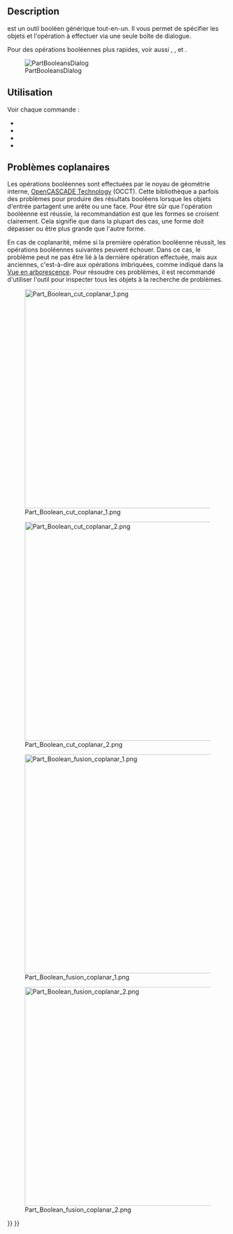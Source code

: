 <languages/>

{{Docnav/fr
|[[Part_CompoundFilter/fr|Filtre de composé]]
|[[Part_Cut/fr|Soustraction]]
|[[Part_Workbench/fr|Atelier Part]]
|IconL=Part_CompoundFilter.svg
|IconR=Part_Cut.svg
|IconC=Workbench_Part.svg
}}

{{GuiCommand/fr
|Name=Part Boolean
|Name/fr=Part Opération booléenne
|MenuLocation=Part → Opérations booléennes → Créer une opération booléenne...
|Workbenches=[[Part_Workbench/fr|Part]]
|SeeAlso=[[Part_Cut|Part Soustraction]], [[Part_Fuse/fr|Part Union]], [[Part_Common/fr|Part Intersection]], [[Part_Section/fr|Part Section]]
}}

==Description==

{{Button|[[File:Part_Boolean.svg|16px]] [[Part_Boolean/fr|Part Opération booléenne]]}} est un outil booléen générique tout-en-un. Il vous permet de spécifier les objets et l'opération à effectuer via une seule boîte de dialogue.

Pour des opérations booléennes plus rapides, voir aussi {{Button|[[File:Part_Cut.svg|16px]] [[Part_Cut/fr|Part Soustraction]]}}, {{Button|[[File:Part_Fuse.svg|16px]] [[Part_Fuse/fr|Part Union]]}}, {{Button|[[File:Part_Common.svg|16px]] [[Part_Common/fr|Part Intersection]]}} et {{Button|[[File:Part_Section.svg|16px]] [[Part_Section/fr|Part Section]]}}.

[[File:PartBooleansDialog.png|PartBooleansDialog]]

{{Caption|Fenêtre de dialogue pour sélectionner des objets et effectuer des opérations booléennes avec eux}}

<span id="Usage"></span>
==Utilisation==

Voir chaque commande :
* {{Button|[[Image:Part_Cut.svg|16px]] [[Part_Cut/fr|Part Soustraction]]}}
* {{Button|[[Image:Part_Fuse.svg|16px]] [[Part_Fuse/fr|Part Union]]}}
* {{Button|[[Image:Part_Common.svg|16px]] [[Part_Common/fr|Part Intersection]]}}
* {{Button|[[Image:Part_Section.svg|16px]] [[Part_Section/fr|Part Section]]}}

<span id="Coplanar_problems"></span>
== Problèmes coplanaires ==

Les opérations booléennes sont effectuées par le noyau de géométrie interne, [[OpenCASCADE/fr|OpenCASCADE Technology]] (OCCT). Cette bibliothèque a parfois des problèmes pour produire des résultats booléens lorsque les objets d'entrée partagent une arête ou une face. Pour être sûr que l'opération booléenne est réussie, la recommandation est que les formes se croisent clairement. Cela signifie que dans la plupart des cas, une forme doit dépasser ou être plus grande que l'autre forme.

En cas de coplanarité, même si la première opération booléenne réussit, les opérations booléennes suivantes peuvent échouer. Dans ce cas, le problème peut ne pas être lié à la dernière opération effectuée, mais aux anciennes, c'est-à-dire aux opérations imbriquées, comme indiqué dans la [[Tree_view/fr|Vue en arborescence]]. Pour résoudre ces problèmes, il est recommandé d'utiliser l'outil {{Button|[[File:Part_CheckGeometry.svg|16px]] [[Part_CheckGeometry/fr|Part Vérifier la géométrie]]}} pour inspecter tous les objets à la recherche de problèmes.

[[File:Part_Boolean_cut_coplanar_1.png|500px]]

[[File:Part_Boolean_cut_coplanar_2.png|500px]]

{{Caption|À gauche : formes qui partagent une face, une soustraction booléenne peut produire des résultats incorrects.<br>À droite : les formes qui s'entrecroisent clairement, la soustraction booléenne réussira dans la plupart des cas.}}

[[File:Part_Boolean_fusion_coplanar_1.png|500px]]

[[File:Part_Boolean_fusion_coplanar_2.png|500px]]

{{Caption|À gauche : formes qui partagent un visage, une union booléenne peut produire des résultats incorrects.<br>À droite : des formes qui se croisent clairement, l'union booléenne réussira dans la plupart des cas.}}


{{Docnav/fr
|[[Part_CompoundFilter/fr|Filtre de composé]]
|[[Part_Cut/fr|Soustraction]]
|[[Part_Workbench/fr|Atelier Part]]
|IconL=Part_CompoundFilter.svg
|IconR=Part_Cut.svg
|IconC=Workbench_Part.svg
}}

{{Part_Tools_navi{{#translation:}}}}
{{Userdocnavi{{#translation:}}}}